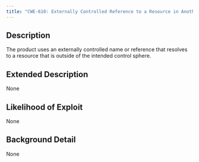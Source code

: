 ```yaml
---
title: "CWE-610: Externally Controlled Reference to a Resource in Another Sphere"
---
```


## Description
The product uses an externally controlled name or reference that resolves to a resource that is outside of the intended control sphere.

## Extended Description
None

## Likelihood of Exploit
None

## Background Detail
None
        
